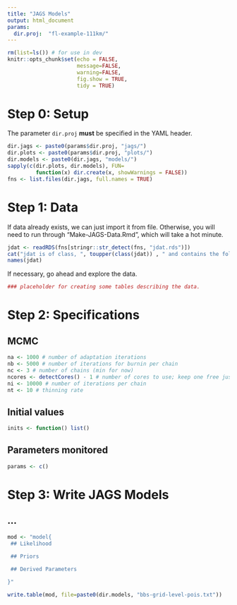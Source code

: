 ```yaml
---
title: "JAGS Models"
output: html_document
params:
  dir.proj:  "fl-example-111km/"
---
```


```r
rm(list=ls()) # for use in dev
knitr::opts_chunk$set(echo = FALSE, 
                      message=FALSE, 
                      warning=FALSE,
                      fig.show = TRUE,
                      tidy = TRUE)
```
# Step 0: Setup
The parameter `dir.proj` __must__ be specified in the YAML header. 

```r
dir.jags <- paste0(params$dir.proj, "jags/")
dir.plots <- paste0(params$dir.proj, "plots/")
dir.models <- paste0(dir.jags, "models/")
sapply(c(dir.plots, dir.models), FUN=
         function(x) dir.create(x, showWarnings = FALSE))
fns <- list.files(dir.jags, full.names = TRUE)
```

# Step 1: Data
If data already exists, we can just import it from file. Otherwise, you will need to run through "Make-JAGS-Data.Rmd", which will take a hot minute.
```r
jdat <- readRDS(fns[stringr::str_detect(fns, "jdat.rds")])
cat("jdat is of class, ", toupper(class(jdat)) , " and contains the following ", length(jdat), " lists:")
names(jdat)
```

If necessary, go ahead and explore the data. 
```r
### placeholder for creating some tables describing the data. 
```


# Step 2: Specifications
## MCMC
```r
na <- 1000 # number of adaptation iterations
nb <- 5000 # number of iterations for burnin per chain
nc <- 3 # number of chains (min for now)
ncores <- detectCores() - 1 # number of cores to use; keep one free just in case, or not
ni <- 10000 # number of iterations per chain
nt <- 10 # thinning rate
```

## Initial values
```r
inits <- function() list()
```

## Parameters monitored
```r
params <- c()
```

# Step 3: Write JAGS Models
## ...
```r
mod <- "model{
 ## Likelihood

 ## Priors
 
 ## Derived Parameters

}"

write.table(mod, file=paste0(dir.models, "bbs-grid-level-pois.txt"))

```

```r


```


